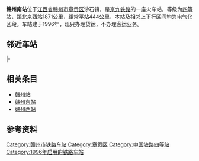 {{Infobox China railway station
|车站名称 = 赣州南站
|image = Ganzhounan Railway Station 7870.jpg
|英文名称 = Ganzhounan Railway Station
|车站代码 = 25650
|车站位置 = [[江西省|江西省]][[赣州市|赣州市]][[章贡区|章贡区]]沙石镇
|坐标 = {{coord|25|45|16|N|114|52|50|E|display=inline,title}}
|归属 = [[南昌铁路局|南昌铁路局]]
|线路 = [[京九铁路|京九铁路]]、[[赣韶铁路|赣韶铁路]]
|车站等级 = [[四等站_(中国)|四等站]]
}} 
'''赣州南站'''位于[[江西省|江西省]][[赣州市|赣州市]][[章贡区|章贡区]]沙石镇，是[[京九铁路|京九铁路]]的一座火车站，等级为[[四等站_(中国)|四等站]]，距[[北京西站|北京西站]]1871公里，距[[常平站|常平站]]444公里，本站及相邻上下行区间均为[[电气化|电气化]]区段。车站建于1996年，现只办理货运，不办理客运业务。

==邻近车站==
{{Start rail box|[[中国铁路|中国铁路]]}} 
{{s-inop|[[赣州站|赣州站]]|京九线{{站|北京西}}方向<br />赣韶线起点|rows=2}}
{{s-line|[[京九铁路|京九铁路]]<br />← 10km 赣州南站 15km →}}
{{s-inop|[[赣州国际港站|赣州国际港站]]|京九线{{站|常平}}方向<br />赣韶线{{站|韶关东}}方向|rows=2}}
|-
{{s-line|[[赣韶铁路|赣韶铁路]]<br />← 10km 赣州南站 15km →}}
{{End box}} 
 
==相关条目==
*[[赣州站|赣州站]]
*[[赣州东站|赣州东站]]
*[[赣州西站|赣州西站]]

==参考资料==
{{Reflist}}
{{京九铁路}}
{{赣韶铁路}}
{{赣州车务段}}
[[Category:赣州市铁路车站|Category:赣州市铁路车站]]
[[Category:章贡区|Category:章贡区]]
[[Category:中国铁路四等站|Category:中国铁路四等站]]
[[Category:1996年启用的铁路车站|Category:1996年启用的铁路车站]]